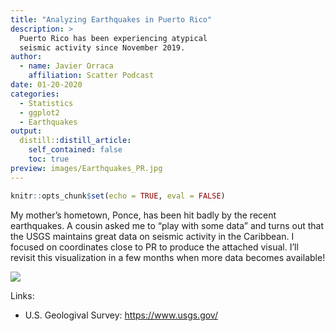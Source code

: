 ```yaml
---
title: "Analyzing Earthquakes in Puerto Rico"
description: > 
  Puerto Rico has been experiencing atypical 
  seismic activity since November 2019. 
author:
  - name: Javier Orraca
    affiliation: Scatter Podcast
date: 01-20-2020
categories:
  - Statistics
  - ggplot2
  - Earthquakes
output:
  distill::distill_article:
    self_contained: false
    toc: true
preview: images/Earthquakes_PR.jpg
---
```


```r
knitr::opts_chunk$set(echo = TRUE, eval = FALSE)
```

My mother's hometown, Ponce, has been hit badly by the recent earthquakes. A cousin asked me to "play with some data" and turns out that the USGS maintains great data on seismic activity in the Caribbean. I focused on coordinates close to PR to produce the attached visual. I'll revisit this visualization in a few months when more data becomes available!

![](./images/Earthquakes_PR.jpg)

Links:

* U.S. Geologival Survey: [https://www.usgs.gov/](https://www.usgs.gov/)
